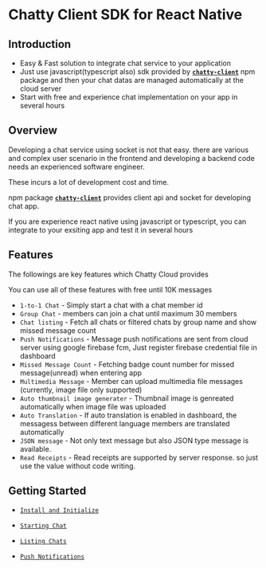 # Chatty Client SDK for React Native



## Introduction
- Easy & Fast solution to integrate chat service to your application 
- Just use javascript(typescript also) sdk provided by <b>[`chatty-client`](https://www.npmjs.com/package/chatty-client)</b> npm package and then your chat datas are managed automatically at the cloud server
- Start with free and experience chat implementation on your app in several hours




## Overview

Developing a chat service using socket is not that easy. 
there are various and complex user scenario in the frontend and developing a backend code needs an experienced software engineer.

These incurs a lot of development cost and time.

npm package <b>[`chatty-client`](https://www.npmjs.com/package/chatty-client)</b> provides client api and socket for developing chat app. 

If you are experience react native using javascript or typescript, you can integrate to your exsiting app and test it in several hours





## Features

The followings are key features which Chatty Cloud provides

<InfoBlock type="note">
  You can use all of these features with free until 10K messages
</InfoBlock>

- `1-to-1 Chat` - Simply start a chat with a chat member id
- `Group Chat` - members can join a chat until maximum 30 members
- `Chat listing` - Fetch all chats or filtered chats by group name and show missed message count
- `Push Notifications` - Message push notifications are sent from cloud server using google firebase fcm, Just register firebase credential file in dashboard
- `Missed Message Count` - Fetching badge count number for missed message(unread) when entering app
- `Multimedia Message` - Member can upload multimedia file messages (currently, image file only supported)
- `Auto thumbnail image generater` - Thumbnail image is genreated automatically when image file was uploaded
- `Auto Translation` - If auto translation is enabled in dashboard, the messagess between different language members are translated automatically
- `JSON message` - Not only text message but also JSON type message is available.
- `Read Receipts` - Read receipts are supported by server response. so just use the value without code writing.



## Getting Started

- [`Install and Initialize`](https://chatty-cloud.com/getting-started/install-initialize)

- [`Starting Chat`](https://chatty-cloud.com/getting-started/starting-chat)

- [`Listing Chats`](https://chatty-cloud.com/getting-started/listing-chats)

- [`Push Notifications`](https://chatty-cloud.com/getting-started/push-notifications)








